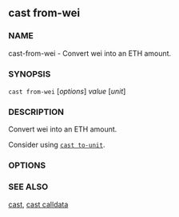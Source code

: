 
## cast from-wei

### NAME

cast-from-wei - Convert wei into an ETH amount.

### SYNOPSIS

`cast from-wei` [*options*] _value_ [*unit*]

### DESCRIPTION

Convert wei into an ETH amount.

Consider using [`cast to-unit`](/cast/reference/cast-to-unit.mdx).

### OPTIONS

<CommonOptions />

### SEE ALSO

[cast](/cast/reference/overview), [cast calldata](/cast/reference/cast-to-unit.mdx)
